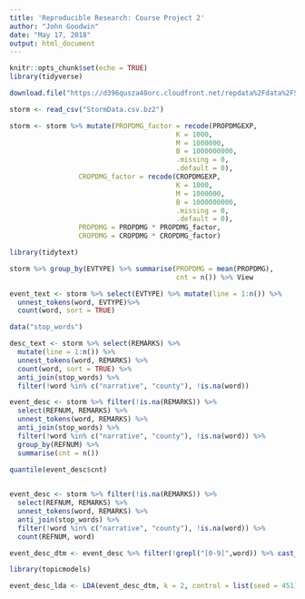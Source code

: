 ```yaml
---
title: 'Reproducible Research: Course Project 2'
author: "John Goodwin"
date: "May 17, 2018"
output: html_document
---
```


```r
knitr::opts_chunk$set(echo = TRUE)
library(tidyverse)
```

```r
download.file("https://d396qusza40orc.cloudfront.net/repdata%2Fdata%2FStormData.csv.bz2", "StormData.csv.bz2")

storm <- read_csv("StormData.csv.bz2")

```




```r
storm <- storm %>% mutate(PROPDMG_factor = recode(PROPDMGEXP,
                                         K = 1000,
                                         M = 1000000,
                                         B = 1000000000,
                                         .missing = 0,
                                         .default = 0),
                 CROPDMG_factor = recode(CROPDMGEXP,
                                         K = 1000,
                                         M = 1000000,
                                         B = 1000000000,
                                         .missing = 0,
                                         .default = 0),
                 PROPDMG = PROPDMG * PROPDMG_factor,
                 CROPDMG = CROPDMG * CROPDMG_factor)

```

```r
library(tidytext)

storm %>% group_by(EVTYPE) %>% summarise(PROPDMG = mean(PROPDMG),
                                         cnt = n()) %>% View

event_text <- storm %>% select(EVTYPE) %>% mutate(line = 1:n()) %>% 
  unnest_tokens(word, EVTYPE)%>%
  count(word, sort = TRUE)

data("stop_words")

desc_text <- storm %>% select(REMARKS) %>%
  mutate(line = 1:n()) %>% 
  unnest_tokens(word, REMARKS) %>%
  count(word, sort = TRUE) %>%
  anti_join(stop_words) %>% 
  filter(!word %in% c("narrative", "county"), !is.na(word))

event_desc <- storm %>% filter(!is.na(REMARKS)) %>%
  select(REFNUM, REMARKS) %>%
  unnest_tokens(word, REMARKS) %>%
  anti_join(stop_words) %>% 
  filter(!word %in% c("narrative", "county"), !is.na(word)) %>%
  group_by(REFNUM) %>%
  summarise(cnt = n())

quantile(event_desc$cnt)
  

event_desc <- storm %>% filter(!is.na(REMARKS)) %>%
  select(REFNUM, REMARKS) %>%
  unnest_tokens(word, REMARKS) %>%
  anti_join(stop_words) %>% 
  filter(!word %in% c("narrative", "county"), !is.na(word)) %>%
  count(REFNUM, word)

event_desc_dtm <- event_desc %>% filter(!grepl("[0-9]",word)) %>% cast_dtm(REFNUM,word,n)

library(topicmodels)

event_desc_lda <- LDA(event_desc_dtm, k = 2, control = list(seed = 451))
```



